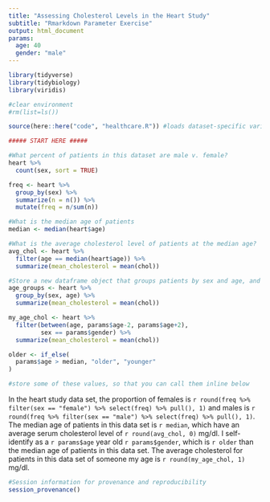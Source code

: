```yaml
---
title: "Assessing Cholesterol Levels in the Heart Study"
subtitle: "Rmarkdown Parameter Exercise"
output: html_document  
params: 
  age: 40
  gender: "male"
---
```


```r
library(tidyverse)
library(tidybiology)
library(viridis)

#clear environment
#rm(list=ls()) 
```

```r
source(here::here("code", "healthcare.R")) #loads dataset-specific variables
```

```r
##### START HERE #####

#What percent of patients in this dataset are male v. female?
heart %>% 
  count(sex, sort = TRUE)

freq <- heart %>% 
  group_by(sex) %>% 
  summarize(n = n()) %>% 
  mutate(freq = n/sum(n))

#What is the median age of patients
median <- median(heart$age)

#What is the average cholesterol level of patients at the median age?
avg_chol <- heart %>% 
  filter(age == median(heart$age)) %>% 
  summarize(mean_cholesterol = mean(chol))

#Store a new dataframe object that groups patients by sex and age, and then calculates the average cholesterol levels for patients in this group
age_groups <- heart %>% 
  group_by(sex, age) %>% 
  summarize(mean_cholesterol = mean(chol))

my_age_chol <- heart %>% 
  filter(between(age, params$age-2, params$age+2), 
         sex == params$gender) %>% 
  summarize(mean_cholesterol = mean(chol))

older <- if_else(
  params$age > median, "older", "younger"
)

#store some of these values, so that you can call them inline below
```

In the heart study data set, the proportion of females is `r round(freq %>% filter(sex == "female") %>% select(freq) %>% pull(), 1)` and males is `r round(freq %>% filter(sex == "male") %>% select(freq) %>% pull(), 1)`. The median age of patients in this data set is `r median`, which have an average serum cholesterol level of `r round(avg_chol, 0)` mg/dl. I self-identify as a `r params$age` year old `r params$gender`, which is `r older` than the median age of patients in this data set. The average cholesterol for patients in this data set of someone my age is `r round(my_age_chol, 1)` mg/dl. 

```r
#Session information for provenance and reproducibility
session_provenance()
```
